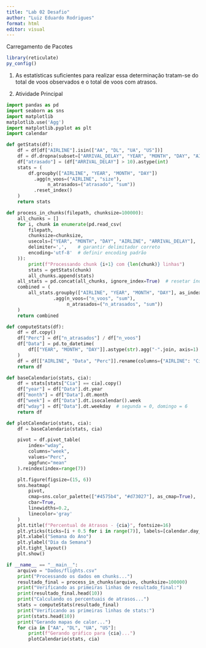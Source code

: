 ---
title: "Lab 02 Desafio"
author: "Luiz Eduardo Rodrigues"
format: html
editor: visual
---

Carregamento de Pacotes

```{r}
library(reticulate)
py_config()
```

1)  As estatísticas suficientes para realizar essa determinação tratam-se do total de voos observados e o total de voos com atrasos.

2)  Atividade Principal

```{python}
import pandas as pd
import seaborn as sns
import matplotlib
matplotlib.use('Agg')
import matplotlib.pyplot as plt
import calendar

def getStats(df):
    df = df[df["AIRLINE"].isin(["AA", "DL", "UA", "US"])]
    df = df.dropna(subset=["ARRIVAL_DELAY", "YEAR", "MONTH", "DAY", "AIRLINE"])
    df["atrasado"] = (df["ARRIVAL_DELAY"] > 10).astype(int)
    stats = (
        df.groupby(["AIRLINE", "YEAR", "MONTH", "DAY"])
          .agg(n_voos=("AIRLINE", "size"),
               n_atrasados=("atrasado", "sum"))
          .reset_index()
    )
    return stats

def process_in_chunks(filepath, chunksize=100000):
    all_chunks = []
    for i, chunk in enumerate(pd.read_csv(
        filepath,
        chunksize=chunksize,
        usecols=["YEAR", "MONTH", "DAY", "AIRLINE", "ARRIVAL_DELAY"],
        delimiter=',',    # garantir delimitador correto
        encoding='utf-8'  # definir encoding padrão
    )):
        print(f"Processando chunk {i+1} com {len(chunk)} linhas")
        stats = getStats(chunk)
        all_chunks.append(stats)
    all_stats = pd.concat(all_chunks, ignore_index=True)  # resetar índice aqui
    combined = (
        all_stats.groupby(["AIRLINE", "YEAR", "MONTH", "DAY"], as_index=False)
                 .agg(n_voos=("n_voos", "sum"),
                      n_atrasados=("n_atrasados", "sum"))
    )
    return combined

def computeStats(df):
    df = df.copy()
    df["Perc"] = df["n_atrasados"] / df["n_voos"]
    df["Data"] = pd.to_datetime(
        df[["YEAR", "MONTH", "DAY"]].astype(str).agg("-".join, axis=1)
    )
    df = df[["AIRLINE", "Data", "Perc"]].rename(columns={"AIRLINE": "Cia"})
    return df

def baseCalendario(stats, cia):
    df = stats[stats["Cia"] == cia].copy()
    df["year"] = df["Data"].dt.year
    df["month"] = df["Data"].dt.month
    df["week"] = df["Data"].dt.isocalendar().week
    df["wday"] = df["Data"].dt.weekday  # segunda = 0, domingo = 6
    return df

def plotCalendario(stats, cia):
    df = baseCalendario(stats, cia)

    pivot = df.pivot_table(
        index="wday",
        columns="week",
        values="Perc",
        aggfunc="mean"
    ).reindex(index=range(7))

    plt.figure(figsize=(15, 6))
    sns.heatmap(
        pivot,
        cmap=sns.color_palette(["#4575b4", "#d73027"], as_cmap=True),
        cbar=True,
        linewidths=0.2,
        linecolor='gray'
    )
    plt.title(f"Percentual de Atrasos - {cia}", fontsize=16)
    plt.yticks(ticks=[i + 0.5 for i in range(7)], labels=[calendar.day_name[i] for i in range(7)], rotation=0)
    plt.xlabel("Semana do Ano")
    plt.ylabel("Dia da Semana")
    plt.tight_layout()
    plt.show()

if __name__ == "__main__":
    arquivo = "Dados/flights.csv"
    print("Processando os dados em chunks...")
    resultado_final = process_in_chunks(arquivo, chunksize=100000)
    print("Verificando as primeiras linhas de resultado_final:")
    print(resultado_final.head(10))
    print("Calculando os percentuais de atrasos...")
    stats = computeStats(resultado_final)
    print("Verificando as primeiras linhas de stats:")
    print(stats.head(10))
    print("Gerando mapas de calor...")
    for cia in ["AA", "DL", "UA", "US"]:
        print(f"Gerando gráfico para {cia}...")
        plotCalendario(stats, cia)
```
